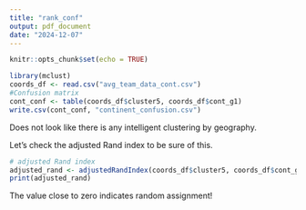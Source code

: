 ```yaml
---
title: "rank_conf"
output: pdf_document
date: "2024-12-07"
---
```


```r
knitr::opts_chunk$set(echo = TRUE)
```

```r
library(mclust)
coords_df <- read.csv("avg_team_data_cont.csv")
#Confusion matrix
cont_conf <- table(coords_df$cluster5, coords_df$cont_g1)
write.csv(cont_conf, "continent_confusion.csv")
```
Does not look like there is any intelligent clustering by geography.

Let's check the adjusted Rand index to be sure of this.

```r

# adjusted Rand index
adjusted_rand <- adjustedRandIndex(coords_df$cluster5, coords_df$cont_g1)
print(adjusted_rand)
```
The value close to zero indicates random assignment!